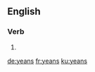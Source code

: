 ==English==

===Verb===
{{head|en|verb form}}

# {{en-third-person singular of|yean}}

[[de:yeans]]
[[fr:yeans]]
[[ku:yeans]]